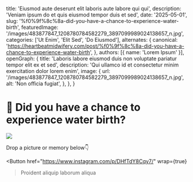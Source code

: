   title: 'Eiusmod aute deserunt elit laboris aute labore qui qui',
  description: 'Veniam ipsum do et quis eiusmod tempor duis et sed',
  date: '2025-05-01',
  slug: '%f0%9f%8c%8a-did-you-have-a-chance-to-experience-water-birth',
  featuredImage: '/images/483877847_1208780784582279_3897099989024138657_n.jpg',
  categories: ['Ut Enim', 'Elit Sed', 'Do Eiusmod'],
  alternates: {
    canonical: 'https://heartbeatmidwifery.com/post/%f0%9f%8c%8a-did-you-have-a-chance-to-experience-water-birth',
  },
  authors: [{ name: 'Lorem Ipsum' }],
  openGraph: {
    title: 'Laboris labore eiusmod duis non voluptate pariatur tempor elit ex et sed',
    description: 'Qui ullamco id et consectetur minim exercitation dolor lorem enim',
    image: {
      url: '/images/483877847_1208780784582279_3897099989024138657_n.jpg',
      alt: 'Non officia fugiat',
    },
  },
}


# 🌊 Did you have a chance to experience water birth?

<Image
  src="/images/483877847_1208780784582279_3897099989024138657_n.jpg"
  size="large"
  wrap={true}
/>

Drop a picture or memory below👇

<Button
  href="https://www.instagram.com/p/DHfTdY8Cqy7/"
  wrap={true}
>Proident aliquip laborum aliqua</Button>
